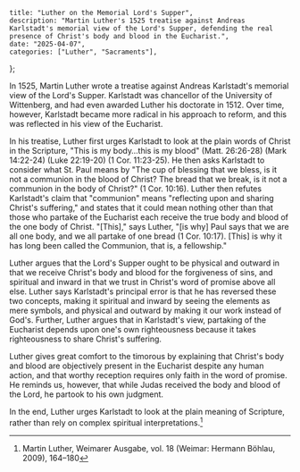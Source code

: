 	title: "Luther on the Memorial Lord's Supper",
	description: "Martin Luther's 1525 treatise against Andreas Karlstadt's memorial view of the Lord's Supper, defending the real presence of Christ's body and blood in the Eucharist.",
	date: "2025-04-07",
	categories: ["Luther", "Sacraments"],
};

In 1525, Martin Luther wrote a treatise against Andreas Karlstadt's memorial view of the Lord's Supper. Karlstadt was chancellor of the University of Wittenberg, and had even awarded Luther his doctorate in 1512. Over time, however, Karlstadt became more radical in his approach to reform, and this was reflected in his view of the Eucharist.

In his treatise, Luther first urges Karlstadt to look at the plain words of Christ in the Scripture, "This is my body…this is my blood" (Matt. 26:26-28) (Mark 14:22-24) (Luke 22:19-20) (1 Cor. 11:23-25). He then asks Karlstadt to consider what St. Paul means by "The cup of blessing that we bless, is it not a communion in the blood of Christ? The bread that we break, is it not a communion in the body of Christ?" (1 Cor. 10:16). Luther then refutes Karlstadt's claim that "communion" means "reflecting upon and sharing Christ's suffering," and states that it could mean nothing other than that those who partake of the Eucharist each receive the true body and blood of the one body of Christ. "[This]," says Luther, "[is why] Paul says that we are all one body, and we all partake of one bread (1 Cor. 10:17). [This] is why it has long been called the Communion, that is, a fellowship."

Luther argues that the Lord's Supper ought to be physical and outward in that we receive Christ's body and blood for the forgiveness of sins, and spiritual and inward in that we trust in Christ's word of promise above all else. Luther says Karlstadt's principal error is that he has reversed these two concepts, making it spiritual and inward by seeing the elements as mere symbols, and physical and outward by making it our work instead of God's. Further, Luther argues that in Karlstadt's view, partaking of the Eucharist depends upon one's own righteousness because it takes righteousness to share Christ's suffering.

Luther gives great comfort to the timorous by explaining that Christ's body and blood are objectively present in the Eucharist despite any human action, and that worthy reception requires only faith in the word of promise. He reminds us, however, that while Judas received the body and blood of the Lord, he partook to his own judgment.

In the end, Luther urges Karlstadt to look at the plain meaning of Scripture, rather than rely on complex spiritual interpretations.[^1]

[^1]: Martin Luther, Weimarer Ausgabe, vol. 18 (Weimar: Hermann Böhlau, 2009), 164–180
